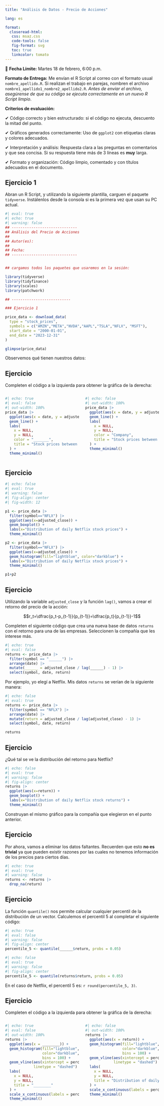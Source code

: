 ```yaml
---
title: "Análisis de Datos - Precio de Acciones"

lang: es

format: 
  closeread-html:
   css: msaz.css
   code-tools: false
   fig-format: svg
   toc: true
   linkcolor: tomato
---
```


📅 **Fecha Límite:** Martes 18 de febrero, 6:00 p.m.

**Formato de Entrega:** Me envían el R Script al correo con el formato usual `nombre_apellido.R`. Si realizan el trabajo en parejas, nombren el archivo `nombre1_apellido1_nombre2_apellido2.R`. *Antes de enviar el archivo, asegúrense de que su código se ejecuta correctamente en un nuevo R Script limpio*.


**Criterios de evaluación:**

✔ Código correcto y bien estructurado: si el código no ejecuta, descuento la mitad del punto.

✔ Gráficos generados correctamente: Uso de `ggplot2` con etiquetas claras y colores adecuados.

✔ Interpretación y análisis: Respuesta clara a las preguntas en comentarios y que sea concisa. Si su respuesta tiene más de 3 líneas es **muy** larga.

✔ Formato y organización: Código limpio, comentado y con títulos adecuados en el documento.

     
## Ejercicio 1

Abran un R Script, y utilizando la siguiente plantilla, carguen el paquete `tidyverse`. Instálenlos desde la consola si es la primera vez que usan su PC actual.

```r
#| eval: true
#| echo: true
#| warning: false
## ------------------------------
## Análisis del Precio de Acciones
##
## Autor(es): 
##
## Fecha: 
## ------------------------------


## cargamos todos los paquetes que usaremos en la sesión:

library(tidyverse)
library(tidyfinance)
library(scales)
library(patchwork)

## ---------------------------

### Ejercicio 1

price_data <- download_data(
  type = "stock_prices",
  symbols = c("AMZN","META","NVDA","AAPL","TSLA","NFLX", "MSFT"),
  start_date = "2000-01-01",
  end_date = "2023-12-31"
)

glimpse(price_data)

```


Observemos qué tienen nuestros datos:

## Ejercicio

Completen el código a la izquierda para obtener la gráfica de la derecha:

::: columns
::: {.column width="50%"}

```r
#| echo: true
#| eval: false
#| out-width: 100%
price_data |>
  ggplot(aes(x = date, y = adjusted_close, color = ______)) +
  geom_line() +
  labs(
    x = NULL,
    y = NULL,
    color = "_______",
    title = "Stock prices between beginning of 2000 and end of 2023"
  ) + 
  theme_minimal()
```
:::

::: {.column width="50%"}

```r
#| echo: false
#| out-width: 100%
price_data |>
  ggplot(aes(x = date, y = adjusted_close, color = symbol)) +
  geom_line() +
  labs(
    x = NULL,
    y = NULL,
    color = "Company",
    title = "Stock prices between beginning of 2000 and end of 2023"
  ) + 
  theme_minimal()
```


:::
:::

## Ejercicio


```r
#| echo: false
#| eval: true
#| warning: false
#| fig-align: center
#| fig-width: 12

p1 <- price_data |>
  filter(symbol=="NFLX") |>
  ggplot(aes(x=adjusted_close)) +
  geom_boxplot() + 
  labs(x="Distribution of daily Netflix stock prices") +
  theme_minimal()

p2 <- price_data |>
  filter(symbol=="NFLX") |>
  ggplot(aes(x=adjusted_close)) +
  geom_histogram(fill="lightblue", color="darkblue") + 
  labs(x="Distribution of daily Netflix stock prices") +
  theme_minimal()

p1+p2
```

## Ejercicio


Utilizando la variable `adjusted_close` y la función `lag()`, vamos a crear el retorno del precio de la acción:

  $$r_t=\dfrac{p_t-p_{t-1}}{p_{t-1}}=\dfrac{p_t}{p_{t-1}}-1$$

Completen el siguiente código que crea una nueva base de datos `returns` con el retorno para una de las empresas. Seleccionen la compañía que les interese más.


```r
#| echo: true
#| eval: false
returns <- price_data |>
  filter(symbol == "______") |>
  arrange(date) |>
  mutate(______ = adjusted_close / lag(______) - 1) |>
  select(symbol, date, return)
```

Por ejemplo, yo elegí a Netflix. Mis datos `returns` se verían de la siguiente manera:

```r
#| echo: false
#| eval: true
returns <- price_data |>
  filter(symbol == "NFLX") |>
  arrange(date) |>
  mutate(return = adjusted_close / lag(adjusted_close) - 1) |>
  select(symbol, date, return)

returns
```


## Ejercicio

¿Qué tal se ve la distribución del retorno para Netflix?

```r
#| echo: false
#| eval: true
#| warning: false
#| fig-align: center
returns |>
  ggplot(aes(x=return)) +
  geom_boxplot() + 
  labs(x="Distribution of daily Netflix stock returns") +
  theme_minimal()
```

Construyan el mismo gráfico para la compañía que elegieron en el punto anterior.

## Ejercicio

Por ahora, vamos a eliminar los datos faltantes. Recuerden que esto **no es trivial** ya que pueden existir razones por las cuales no tenemos información de los precios para ciertos días.

```r
#| echo: true
#| eval: true
#| warning: false
returns <- returns |>
  drop_na(return)
```


## Ejercicio

La función `quantile()` nos permite calcular cualquier percentil de la distribución de un vector. Calculemos el percentil 5 al completar el siguiente código:

```r
#| echo: true
#| eval: false
#| warning: false
#| fig-align: center
percentile_5 <- quantile(______$return, probs = 0.05)
```


```r
#| echo: false
#| eval: true
#| warning: false
#| fig-align: center
percentile_5 <- quantile(returns$return, probs = 0.05)
```

En el caso de Netflix, el percentil 5 es: `r round(percentile_5, 3)`.

## Ejercicio

Completen el código a la izquierda para obtener la gráfica de la derecha:

::: columns
::: {.column width="50%"}

```r
#| echo: true
#| eval: false
#| out-width: 100%
returns |>
  ggplot(aes(x = ________)) +
  geom_histogram(fill="lightblue",
                 color="darkblue",
                 bins = 100) +
  geom_vline(aes(xintercept = percentile_5),
             linetype = "dashed") +
  labs(
    x = NULL,
    y = NULL,
    title = "________"
  ) +
  scale_x_continuous(labels = percent) +
  theme_minimal()
```
:::

::: {.column width="50%"}

```r
#| echo: false
#| out-width: 100%
returns |>
  ggplot(aes(x = return)) +
  geom_histogram(fill="lightblue",
                 color="darkblue",
                 bins = 100) +
  geom_vline(aes(xintercept = percentile_5),
             linetype = "dashed") +
  labs(
    x = NULL,
    y = NULL,
    title = "Distribution of daily Netflix stock returns"
  ) +
  scale_x_continuous(labels = percent) +
  theme_minimal()
```


:::
:::
